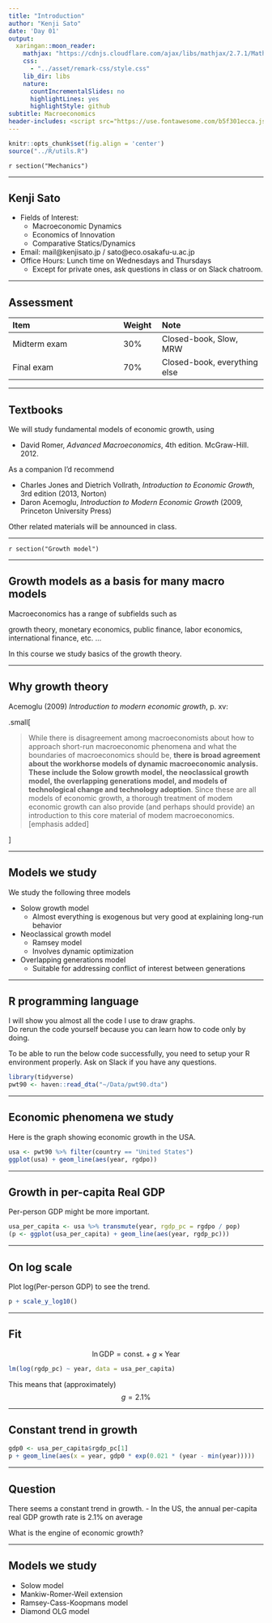 ```yaml
---
title: "Introduction"
author: "Kenji Sato"
date: 'Day 01'
output:
  xaringan::moon_reader:
    mathjax: "https://cdnjs.cloudflare.com/ajax/libs/mathjax/2.7.1/MathJax.js?config=TeX-AMS-MML_HTMLorMML"
    css: 
      - "../asset/remark-css/style.css"
    lib_dir: libs
    nature:
      countIncrementalSlides: no
      highlightLines: yes
      highlightStyle: github
subtitle: Macroeconomics
header-includes: <script src="https://use.fontawesome.com/b5f301ecca.js"></script>
---
```



```r
knitr::opts_chunk$set(fig.align = 'center')
source("../R/utils.R")
```

`r section("Mechanics")`

---

## Kenji Sato

- Fields of Interest: 
   - Macroeconomic Dynamics
   - Economics of Innovation
   - Comparative Statics/Dynamics
- Email: mail@kenjisato.jp / sato@eco.osakafu-u.ac.jp
- Office Hours: Lunch time on Wednesdays and Thursdays
    - Except for private ones, ask questions in class or on Slack chatroom.


---

## Assessment

| Item                          | Weight    | Note                         |
|:------------------------------|:----------|:-----------------------------|
| Midterm exam                  | 30%       | Closed-book, Slow, MRW       |
| Final exam                    | 70%       | Closed-book, everything else |


---

## Textbooks

We will study fundamental models of economic growth, using

- David Romer, _Advanced Macroeconomics_, 4th edition. McGraw-Hill. 2012. 

As a companion I'd recommend

- Charles Jones and Dietrich Vollrath, _Introduction to Economic Growth_, 3rd edition (2013, Norton) 
- Daron Acemoglu, _Introduction to Modern Economic Growth_ (2009, Princeton University Press)

Other related materials will be announced in class. 

---

`r section("Growth model")`

---

## Growth models as a basis for many macro models

Macroeconomics has a range of subfields such as

growth theory, monetary economics, public finance, labor economics, international finance, etc. ...

In this course we study basics of the growth theory. 

---

## Why growth theory

Acemoglu (2009) _Introduction to modern economic growth_, p. xv:

.small[

> While there is disagreement among macroeconomists about how to approach short-run macroeconomic phenomena and what the boundaries of macroeconomics should be, **there is broad agreement about the workhorse models of dynamic macroeconomic analysis. These include the Solow growth model, the neoclassical growth model, the overlapping generations model, and models of technological change and technology adoption**. Since these are all models of economic growth, a thorough treatment of modem economic growth can also provide (and perhaps should provide) an introduction to this core material of modem macroeconomics. [emphasis added]

]

---

## Models we study 

We study the following three models

- Solow growth model
    - Almost everything is exogenous but very good at explaining long-run behavior
- Neoclassical growth model
    - Ramsey model
    - Involves dynamic optimization
- Overlapping generations model
    - Suitable for addressing conflict of interest between generations

---

## R programming language

I will show you almost all the code I use to draw graphs.  
Do rerun the code yourself because you can learn how to code only by doing.

To be able to run the below code successfully, you need to setup your R environment properly. Ask on Slack if you have any questions.


```r
library(tidyverse)
pwt90 <- haven::read_dta("~/Data/pwt90.dta")
```

---

## Economic phenomena we study

Here is the graph showing economic growth in the USA. 

```r
usa <- pwt90 %>% filter(country == "United States")
ggplot(usa) + geom_line(aes(year, rgdpo))
```

---

## Growth in per-capita Real GDP

Per-person GDP might be more important.

```r
usa_per_capita <- usa %>% transmute(year, rgdp_pc = rgdpo / pop)
(p <- ggplot(usa_per_capita) + geom_line(aes(year, rgdp_pc)))
```

---

## On log scale

Plot log(Per-person GDP) to see the trend.

```r
p + scale_y_log10()
```


---

## Fit 

$$\ln \text{GDP} = \text{const.} + g \times \text{Year}$$

```r
lm(log(rgdp_pc) ~ year, data = usa_per_capita)
```

This means that (approximately)
$$g = 2.1 \%$$

---

## Constant trend in growth

```r
gdp0 <- usa_per_capita$rgdp_pc[1]
p + geom_line(aes(x = year, gdp0 * exp(0.021 * (year - min(year)))))
```


---

## Question

There seems a constant trend in growth.
  - In the US, the annual per-capita real GDP growth rate is 2.1% on average

What is the engine of economic growth?

---

## Models we study

- Solow model
- Mankiw-Romer-Weil extension
- Ramsey-Cass-Koopmans model
- Diamond OLG model

